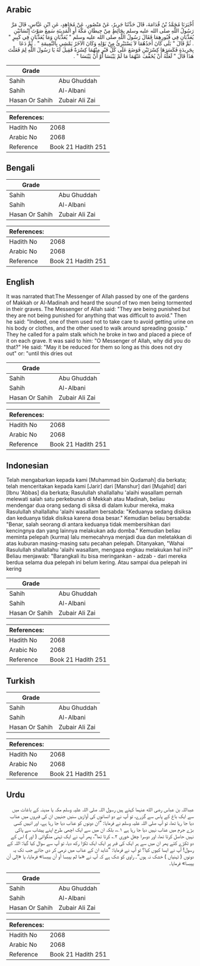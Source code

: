 ## Arabic


<div dir="rtl" lang="ar" style={{fontSize:'larger',backgroundColor:'#f8f9fa',padding:20}}>
أَخْبَرَنَا مُحَمَّدُ بْنُ قُدَامَةَ، قَالَ حَدَّثَنَا جَرِيرٌ، عَنْ مَنْصُورٍ، عَنْ مُجَاهِدٍ، عَنِ ابْنِ عَبَّاسٍ، قَالَ مَرَّ رَسُولُ اللَّهِ صلى الله عليه وسلم بِحَائِطٍ مِنْ حِيطَانِ مَكَّةَ أَوِ الْمَدِينَةِ سَمِعَ صَوْتَ إِنْسَانَيْنِ يُعَذَّبَانِ فِي قُبُورِهِمَا فَقَالَ رَسُولُ اللَّهِ صلى الله عليه وسلم ‏"‏ يُعَذَّبَانِ وَمَا يُعَذَّبَانِ فِي كَبِيرٍ ‏"‏ ‏.‏ ثُمَّ قَالَ ‏"‏ بَلَى كَانَ أَحَدُهُمَا لاَ يَسْتَبْرِئُ مِنْ بَوْلِهِ وَكَانَ الآخَرُ يَمْشِي بِالنَّمِيمَةِ ‏"‏ ‏.‏ ثُمَّ دَعَا بِجَرِيدَةٍ فَكَسَرَهَا كِسْرَتَيْنِ فَوَضَعَ عَلَى كُلِّ قَبْرٍ مِنْهُمَا كِسْرَةً فَقِيلَ لَهُ يَا رَسُولَ اللَّهِ لِمَ فَعَلْتَ هَذَا قَالَ ‏"‏ لَعَلَّهُ أَنْ يُخَفَّفَ عَنْهُمَا مَا لَمْ يَيْبَسَا أَوْ أَنْ يَيْبَسَا ‏"‏ ‏.‏
</div>
<div style={{backgroundColor:'#f8f9fa',padding:20, marginBottom: 10}}><table> <thead> <tr> <th>Grade</th> <th></th> </tr> </thead> <tbody> <tr><td>Sahih</td><td>Abu Ghuddah</td></tr><tr><td>Sahih</td><td>Al-Albani</td></tr><tr><td>Hasan Or Sahih</td><td>Zubair Ali Zai</td></tr></tbody></table><table> <thead> <tr> <th>References:</th> <th></th> </tr> </thead> <tbody><tr><td>Hadith No</td><td>2068</td></tr><tr><td>Arabic No</td><td>2068</td></tr><tr><td>Reference</td><td>Book 21 Hadith 251</td></tr></tbody></table></div>

## Bengali


<div dir="ltr" lang="bn" style={{fontSize:'larger',backgroundColor:'#f8f9fa',padding:20}}>

</div>
<div style={{backgroundColor:'#f8f9fa',padding:20, marginBottom: 10}}><table> <thead> <tr> <th>Grade</th> <th></th> </tr> </thead> <tbody> <tr><td>Sahih</td><td>Abu Ghuddah</td></tr><tr><td>Sahih</td><td>Al-Albani</td></tr><tr><td>Hasan Or Sahih</td><td>Zubair Ali Zai</td></tr></tbody></table><table> <thead> <tr> <th>References:</th> <th></th> </tr> </thead> <tbody><tr><td>Hadith No</td><td>2068</td></tr><tr><td>Arabic No</td><td>2068</td></tr><tr><td>Reference</td><td>Book 21 Hadith 251</td></tr></tbody></table></div>

## English


<div dir="ltr" lang="en" style={{fontSize:'larger',backgroundColor:'#f8f9fa',padding:20}}>
It was narrated that:The Messenger of Allah passed by one of the gardens of Makkah or Al-Madinah and heard the sound of two men being tormented in their graves. The Messenger of Allah said: "They are being punished but they are not being punished for anything that was difficult to avoid." Then he said: "Indeed, one of them used not to take care to avoid getting urine on his body or clothes, and the other used to walk around spreading gossip." They he called for a palm stalk which he broke in two and placed a piece of it on each grave. It was said to him: "O Messenger of Allah, why did you do that?" He said: "May it be reduced for them so long as this does not dry out" or: "until this dries out
</div>
<div style={{backgroundColor:'#f8f9fa',padding:20, marginBottom: 10}}><table> <thead> <tr> <th>Grade</th> <th></th> </tr> </thead> <tbody> <tr><td>Sahih</td><td>Abu Ghuddah</td></tr><tr><td>Sahih</td><td>Al-Albani</td></tr><tr><td>Hasan Or Sahih</td><td>Zubair Ali Zai</td></tr></tbody></table><table> <thead> <tr> <th>References:</th> <th></th> </tr> </thead> <tbody><tr><td>Hadith No</td><td>2068</td></tr><tr><td>Arabic No</td><td>2068</td></tr><tr><td>Reference</td><td>Book 21 Hadith 251</td></tr></tbody></table></div>

## Indonesian


<div dir="ltr" lang="id" style={{fontSize:'larger',backgroundColor:'#f8f9fa',padding:20}}>
Telah mengabarkan kepada kami [Muhammad bin Qudamah] dia berkata; telah menceritakan kepada kami [Jarir] dari [Manshur] dari [Mujahid] dari [Ibnu 'Abbas] dia berkata; Rasulullah shallallahu 'alaihi wasallam pernah melewati salah satu perkebunan di Mekkah atau Madinah, beliau mendengar dua orang sedang di siksa di dalam kubur mereka, maka Rasulullah shallallahu 'alaihi wasallam bersabda: "Keduanya sedang disiksa dan keduanya tidak disiksa karena dosa besar." Kemudian beliau bersabda: "Benar, salah seorang di antara keduanya tidak membersihkan dari kencingnya dan yang lainnya melakukan adu domba." Kemudian beliau meminta pelepah (kurma) lalu memecahnya menjadi dua dan meletakkan di atas kuburan masing-masing satu pecahan pelepah. Ditanyakan, "Wahai Rasulullah shallallahu 'alaihi wasallam, mengapa engkau melakukan hal ini?" Beliau menjawab: "Barangkali itu bisa meringankan - adzab - dari mereka berdua selama dua pelepah ini belum kering. Atau sampai dua pelepah ini kering
</div>
<div style={{backgroundColor:'#f8f9fa',padding:20, marginBottom: 10}}><table> <thead> <tr> <th>Grade</th> <th></th> </tr> </thead> <tbody> <tr><td>Sahih</td><td>Abu Ghuddah</td></tr><tr><td>Sahih</td><td>Al-Albani</td></tr><tr><td>Hasan Or Sahih</td><td>Zubair Ali Zai</td></tr></tbody></table><table> <thead> <tr> <th>References:</th> <th></th> </tr> </thead> <tbody><tr><td>Hadith No</td><td>2068</td></tr><tr><td>Arabic No</td><td>2068</td></tr><tr><td>Reference</td><td>Book 21 Hadith 251</td></tr></tbody></table></div>

## Turkish


<div dir="ltr" lang="tr" style={{fontSize:'larger',backgroundColor:'#f8f9fa',padding:20}}>

</div>
<div style={{backgroundColor:'#f8f9fa',padding:20, marginBottom: 10}}><table> <thead> <tr> <th>Grade</th> <th></th> </tr> </thead> <tbody> <tr><td>Sahih</td><td>Abu Ghuddah</td></tr><tr><td>Sahih</td><td>Al-Albani</td></tr><tr><td>Hasan Or Sahih</td><td>Zubair Ali Zai</td></tr></tbody></table><table> <thead> <tr> <th>References:</th> <th></th> </tr> </thead> <tbody><tr><td>Hadith No</td><td>2068</td></tr><tr><td>Arabic No</td><td>2068</td></tr><tr><td>Reference</td><td>Book 21 Hadith 251</td></tr></tbody></table></div>

## Urdu


<div dir="rtl" lang="ur" style={{fontSize:'larger',backgroundColor:'#f8f9fa',padding:20}}>
عبداللہ بن عباس رضی الله عنہما کہتے ہیں رسول اللہ صلی اللہ علیہ وسلم مکہ یا مدینہ کے باغات میں سے ایک باغ کے پاس سے گزرے، تو آپ نے دو انسانوں کی آوازیں سنیں جنہیں ان کی قبروں میں عذاب دیا جا رہا تھا، تو آپ صلی اللہ علیہ وسلم نے فرمایا: ”ان دونوں کو عذاب دیا جا رہا ہے، اور انہیں کسی بڑے جرم میں عذاب نہیں دیا جا رہا ہے ۱؎، بلکہ ان میں سے ایک اچھی طرح اپنے پیشاب سے پاکی نہیں حاصل کرتا تھا، اور دوسرا چغل خوری ۲؎ کرتا تھا“، پھر آپ نے ایک ٹہنی منگوائی ( اور ) اس کے دو ٹکڑے کئے پھر ان میں سے ہر ایک کی قبر پر ایک ایک ٹکڑا رکھ دیا، تو آپ سے سوال کیا گیا: اللہ کے رسول! آپ نے ایسا کیوں کیا؟ تو آپ نے فرمایا: ”شاید ان کے عذاب میں نرمی کر دی جائے جب تک یہ دونوں ( ٹہنیاں ) خشک نہ ہوں“۔ راوی کو شک ہے کہ آپ نے «ما لم ييبسا أو أن ييبسا» فرمایا، یا «إلى أن ييبسا» فرمایا۔
</div>
<div style={{backgroundColor:'#f8f9fa',padding:20, marginBottom: 10}}><table> <thead> <tr> <th>Grade</th> <th></th> </tr> </thead> <tbody> <tr><td>Sahih</td><td>Abu Ghuddah</td></tr><tr><td>Sahih</td><td>Al-Albani</td></tr><tr><td>Hasan Or Sahih</td><td>Zubair Ali Zai</td></tr></tbody></table><table> <thead> <tr> <th>References:</th> <th></th> </tr> </thead> <tbody><tr><td>Hadith No</td><td>2068</td></tr><tr><td>Arabic No</td><td>2068</td></tr><tr><td>Reference</td><td>Book 21 Hadith 251</td></tr></tbody></table></div>